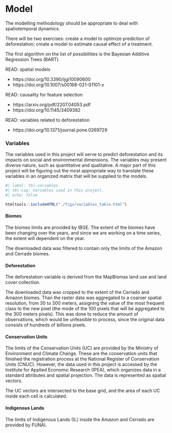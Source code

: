 # Model {#sec-model}

The modelling methodology should be appropriate to deal with spatiotemporal dynamics.

There will be two exercises: create a model to optimize prediction of deforestation; create a model to estimate causal effect of a treatment.

The first algorithm on the list of possibilities is the Bayesian Additive Regression Trees (BART).

::: {.callout-important collapse="true"}
READ: spatial models

-   https://doi.org/10.3390/ijgi10090600
-   https://doi.org/10.1007/s00168-021-01101-x

READ: causality for feature selection

-   https://arxiv.org/pdf/2207.04053.pdf
-   https://doi.org/10.1145/3409382

READ: variables related to deforestation

-   https://doi.org/10.1371/journal.pone.0269729
:::

### Variables

The variables used in this project will serve to predict deforestation and its impacts on social and environmental dimensions. The variables may present diverse nature, such as quantitative and qualitative. A major part of this project will be figuring out the most appropriate way to translate these variables in an organized matrix that will be supplied to the models.

```r
#| label: tbl-variables
#| tbl-cap: Variables used in this project.
#| echo: false

htmltools::includeHTML("./figs/variables_table.html")

```

#### Biomes

The biomes limits are provided by IBGE. The extent of the biomes have been changing over the years, and since we are working on a time series, the extent will dependent on the year.

The downloaded data was filtered to contain only the limits of the Amazon and Cerrado biomes.

#### Deforestation

The deforestation variable is derived from the MapBiomas land use and land cover collection.

The downloaded data was cropped to the extent of the Cerrado and Amazon biomes. Than the raster data was aggregated to a coarser spatial resolution, from 30 to 300 meters, assigning the value of the most frequent class to the new pixel (the mode of the 100 pixels that will be aggregated to the 300 meters pixels). This was done to reduce the amount of observations, which would be unfeasible to process, since the original data consists of hundreds of billions pixels.

#### Conservation Units

The limits of the Conservation Units (UC) are provided by the Ministry of Environment and Climate Change. These are the conservation units that finished the registration process at the National Register of Conservation Units (CNUC). However, the data used in this project is accessed by the Institute for Applied Economic Research (IPEA), which organizes data in a standard attributes and spatial projection. The data is represented as spatial vectors.

The UC vectors are intersected to the base grid, and the area of each UC inside each cell is calculated.

#### Indigenous Lands

The limits of Indigenous Lands (IL) inside the Amazon and Cerrado are provided by FUNAI.